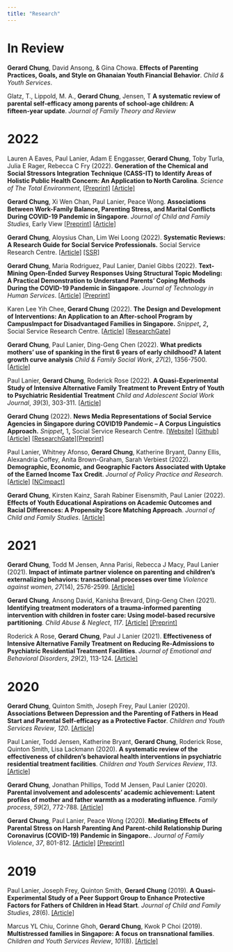 ```yaml
---
title: "Research"
---
```


# In Review

**Gerard Chung**, David Ansong, & Gina Chowa. **Effects of Parenting Practices, Goals, and Style on Ghanaian Youth Financial Behavior**. *Child & Youth Services*.

Glatz, T., Lippold, M. A., **Gerard Chung**, Jensen, T **A systematic review of parental self‑efficacy among parents of school‑age children: A fifteen‑year update**. *Journal of Family Theory and Review*

# 2022

Lauren A Eaves, Paul Lanier, Adam E Enggasser, **Gerard Chung**, Toby Turla, Julia E Rager, Rebecca C Fry (2022). **Generation of the Chemical and Social Stressors Integration Technique (CASS-IT) to Identify Areas of Holistic Public Health Concern: An Application to North Carolina**. *Science of The Total Environment*, [\[Preprint\]](http://dx.doi.org/10.2139/ssrn.4161726) [\[Article\]](https://www.sciencedirect.com/science/article/pii/S0048969722075118)

**Gerard Chung**, Xi Wen Chan, Paul Lanier, Peace Wong. **Associations Between Work-Family Balance, Parenting Stress, and Marital Conflicts During COVID-19 Pandemic in Singapore**. *Journal of Child and Family Studies*, Early View [\[Preprint\]](https://osf.io/nz9s8/download) [\[Article\]](https://doi.org/10.1007/s10826-022-02490-z)

**Gerard Chung**, Aloysius Chan, Lim Wei Loong (2022). **Systematic Reviews: A Research Guide for Social Service Professionals.** Social Service Research Centre. [\[Article\]](files/ssr/A-Research-Guide-to-Doing-a-Systematic-Review.pdf) [\[SSR\]](https://fass.nus.edu.sg/ssr/wp-content/uploads/sites/8/2022/09/A-Research-Guide-to-Doing-a-Systematic-Review.pdf)

**Gerard Chung**, Maria Rodriguez, Paul Lanier, Daniel Gibbs (2022). **Text-Mining Open-Ended Survey Responses Using Structural Topic Modeling: A Practical Demonstration to Understand Parents' Coping Methods During the COVID-19 Pandemic in Singapore**. *Journal of Technology in Human Services*. [\[Article\]](https://doi.org/10.1080/15228835.2022.2036301) [\[Preprint\]](https://osf.io/enzst/)

Karen Lee Yih Chee, **Gerard Chung** (2022). **The Design and Development of Interventions: An Application to an After-school Program by CampusImpact for Disadvantaged Families in Singapore.** *Snippet***,** *2***,** Social Service Research Centre. \[[Article](https://fass.nus.edu.sg/ssr/wp-content/uploads/sites/8/2022/06/Snippet-June_Issue-2_2022_LogicModelAfterSchoolCare_ResearchMentoringAbstracts-1-2.pdf)\] \[[ResearchGate](https://www.researchgate.net/publication/362845110_The_Design_and_Development_of_Interventions_An_Application_to_an_After-school_Program_by_CampusImpact_for_Disadvantaged_Families_in_Singapore)\]

**Gerard Chung**, Paul Lanier, Ding-Geng Chen (2022). **What predicts mothers' use of spanking in the first 6 years of early childhood? A latent growth curve analysis** *Child & Family Social Work*, *27*(2), 1356-7500. [\[Article\]](https://doi.org/10.1111/cfs.12866)

Paul Lanier, **Gerard Chung**, Roderick Rose (2022). **A Quasi-Experimental Study of Intensive Alternative Family Treatment to Prevent Entry of Youth to Psychiatric Residential Treatment** *Child and Adolescent Social Work Journal*, *39*(3), 303-311. [\[Article\]](https://doi.org/10.1007/s10560-021-00758-9)

**Gerard Chung** (2022). **News Media Representations of Social Service Agencies in Singapore during COVID19 Pandemic -- A Corpus Linguistics Approach.** *Snippet***,** 1**,** Social Service Research Centre. [\[Website\]](https://gerardchung.github.io/ssanews/) [\[Github\]](https://github.com/gerardchung/ssa_covid_news) \[[Article](https://fass.nus.edu.sg/ssr/wp-content/uploads/sites/8/2022/03/Snippet_Issue-1_2022_MinorityStress_CommunityConnectedness_NewsMedia_SocialServices.pdf)\] [\[ResearchGate\]](https://www.researchgate.net/publication/359207447_News_Media_Representations_of_Social_Service_Agencies_SSAs_in_Singapore_during_COVID-19_Pandemic_Social_Service_Research_Centre)[\[Preprint\]](https://osf.io/jy87c/)

Paul Lanier, Whitney Afonso, **Gerard Chung**, Katherine Bryant, Danny Ellis, Alexandria Coffey, Anita Brown-Graham, Sarah Verbiest (2022). **Demographic, Economic, and Geographic Factors Associated with Uptake of the Earned Income Tax Credit**. *Journal of Policy Practice and Research*.[\[Article\]](https://doi.org/10.1007/s42972-022-00054-5) [\[NCimpact\]](https://ncimpact.sog.unc.edu/wp-content/uploads/sites/1111/2022/04/Lanier-EITC-2022.pdf)

**Gerard Chung**, Kirsten Kainz, Sarah Rabiner Eisensmith, Paul Lanier (2022). **Effects of Youth Educational Aspirations on Academic Outcomes and Racial Differences: A Propensity Score Matching Approach**. *Journal of Child and Family Studies*. [\[Article\]](https://doi.org/10.1007/s10826-022-02227-y)

# 2021

**Gerard Chung**, Todd M Jensen, Anna Parisi, Rebecca J Macy, Paul Lanier (2021). **Impact of intimate partner violence on parenting and children's externalizing behaviors: transactional processes over time** *Violence against women*, *27*(14), 2576-2599. [\[Article\]](https://doi.org/10.1177/1077801220985125)

**Gerard Chung**, Ansong David, Kanisha Brevard, Ding-Geng Chen (2021). **Identifying treatment moderators of a trauma-informed parenting intervention with children in foster care: Using model-based recursive partitioning**. *Child Abuse & Neglect*, *117*. [\[Article\]](https://doi.org/10.1016/j.chiabu.2021.105065) [\[Preprint\]](https://osf.io/aqxer/)

Roderick A Rose, **Gerard Chung**, Paul J Lanier (2021). **Effectiveness of Intensive Alternative Family Treatment on Reducing Re-Admissions to Psychiatric Residential Treatment Facilities**. *Journal of Emotional and Behavioral Disorders*, *29*(2), 113-124. [\[Article\]](https://doi-org.libproxy1.nus.edu.sg/10.1177/1063426620980700)

# 2020

**Gerard Chung**, Quinton Smith, Joseph Frey, Paul Lanier (2020). **Associations Between Depression and the Parenting of Fathers in Head Start and Parental Self-efficacy as a Protective Factor**. *Children and Youth Services Review*, *120*. [\[Article\]](https://doi.org/10.1016/j.childyouth.2020.105758) <br>

Paul Lanier, Todd Jensen, Katherine Bryant, **Gerard Chung**, Roderick Rose, Quinton Smith, Lisa Lackmann (2020). **A systematic review of the effectiveness of children's behavioral health interventions in psychiatric residential treatment facilities**. *Children and Youth Services Review*, *113*. [\[Article\]](https://doi.org/10.1016/j.childyouth.2020.104951) <br>

**Gerard Chung**, Jonathan Phillips, Todd M Jensen, Paul Lanier (2020). **Parental involvement and adolescents' academic achievement: Latent profiles of mother and father warmth as a moderating influence**. *Family process*, *59*(2), 772-788. [\[Article\]](https://doi-org.libproxy1.nus.edu.sg/10.1111/famp.12450) <br>

**Gerard Chung**, Paul Lanier, Peace Wong (2020). **Mediating Effects of Parental Stress on Harsh Parenting And Parent-child Relationship During Coronavirus (COVID-19) Pandemic in Singapore.**. *Journal of Family Violence*, *37*, 801-812. [\[Article\]](https://doi.org/10.1007/s10896-020-00200-1) [\[Preprint\]](https://osf.io/vnf4j/) <br>

# 2019

Paul Lanier, Joseph Frey, Quinton Smith, **Gerard Chung** (2019). **A Quasi-Experimental Study of a Peer Support Group to Enhance Protective Factors for Fathers of Children in Head Start**. *Journal of Child and Family Studies*, *28*(6). [\[Article\]](https://doi.org/10.1007/s10826-019-01383-y)

Marcus YL Chiu, Corinne Ghoh, **Gerard Chung**, Kwok P Choi (2019). **Multistressed families in Singapore: A focus on transnational families**. *Children and Youth Services Review*, *101*(8). [\[Article\]](https://doi.org/10.1016/j.childyouth.2019.04.014)

# 
